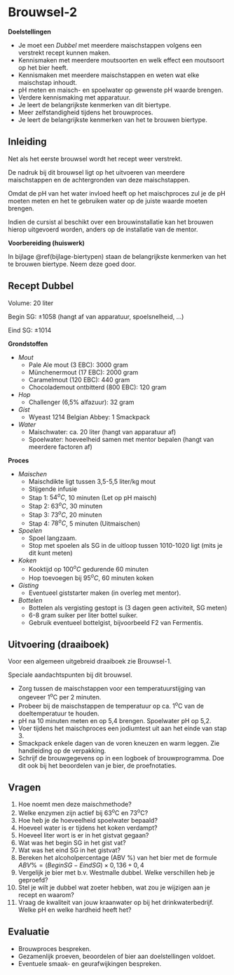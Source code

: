 # Brouwsel-2 {#brouwsel-2}

**Doelstellingen**

-  Je moet een *Dubbel* met meerdere maischstappen volgens een verstrekt recept kunnen maken.
-  Kennismaken met meerdere moutsoorten en welk effect een moutsoort op het bier heeft.
-  Kennismaken met meerdere maischstappen en weten wat elke maischstap inhoudt.
-  pH meten en maisch- en spoelwater op gewenste pH waarde brengen.
-  Verdere kennismaking met apparatuur.
-  Je leert de belangrijkste kenmerken van dit biertype.
-  Meer zelfstandigheid tijdens het brouwproces.
-  Je leert de belangrijkste kenmerken van het te brouwen biertype.

## Inleiding

Net als het eerste brouwsel wordt het recept weer verstrekt.

De nadruk bij dit brouwsel ligt op het uitvoeren van meerdere maischstappen en de achtergronden van deze maischstappen.

Omdat de pH van het water invloed heeft op het maischproces zul je de pH moeten meten en het te gebruiken water op de juiste waarde moeten brengen.

Indien de cursist al beschikt over een brouwinstallatie kan het brouwen hierop uitgevoerd worden, anders op de installatie van de mentor.

**Voorbereiding (huiswerk)**

In bijlage \@ref(bijlage-biertypen) staan de belangrijkste kenmerken van het te brouwen biertype. Neem deze goed door. \pagebreak

## Recept Dubbel

Volume: 20 liter

Begin SG: $\pm1058$ (hangt af van apparatuur, spoelsnelheid, ...)

Eind SG: $\pm1014$

**Grondstoffen**

-  *Mout*
   +  Pale Ale mout (3 EBC): 3000 gram
   +  Münchenermout (17 EBC): 2000 gram
   +  Caramelmout (120 EBC): 440 gram
   +  Chocolademout ontbitterd (800 EBC): 120 gram
-  *Hop*
   +  Challenger (6,5% alfazuur): 32 gram
-  *Gist*
   +  Wyeast 1214 Belgian Abbey: 1 Smackpack
-  *Water*
   +  Maischwater: ca. 20 liter (hangt van apparatuur af)
   +  Spoelwater: hoeveelheid samen met mentor bepalen (hangt van meerdere factoren af)

**Proces**

-  *Maischen*
   +  Maischdikte ligt tussen 3,5-5,5 liter/kg mout
   +  Stijgende infusie
   +  Stap 1: $54^oC$, 10 minuten (Let op pH maisch)
   +  Stap 2: $63^oC$, 30 minuten
   +  Stap 3: $73^oC$, 20 minuten
   +  Stap 4: $78^oC$, 5 minuten (Uitmaischen)
-  *Spoelen*
   +  Spoel langzaam.
   +  Stop met spoelen als SG in de uitloop tussen 1010-1020 ligt (mits je dit kunt meten)
-  *Koken*
   +  Kooktijd op $100^oC$ gedurende 60 minuten
   +  Hop toevoegen bij $95^oC$, 60 minuten koken
-  *Gisting*
   +  Eventueel giststarter maken (in overleg met mentor).
-  *Bottelen*
   +  Bottelen als vergisting gestopt is (3 dagen geen activiteit, SG meten)
   +  6-8 gram suiker per liter bottel suiker.
   +  Gebruik eventueel bottelgist, bijvoorbeeld F2 van Fermentis.


## Uitvoering (draaiboek)

Voor een algemeen uitgebreid draaiboek zie Brouwsel-1.

Speciale aandachtspunten bij dit brouwsel.

-  Zorg tussen de maischstappen voor een temperatuurstijging van ongeveer 1^o^C per 2 minuten.
-  Probeer bij de maischstappen de temperatuur op ca. 1^o^C van de doeltemperatuur te houden.
-  pH na 10 minuten meten en op 5,4 brengen. Spoelwater pH op 5,2.
-  Voer tijdens het maischproces een jodiumtest uit aan het einde van stap 3.
-  Smackpack enkele dagen van de voren kneuzen en warm leggen. Zie handleiding op de verpakking.
-  Schrijf de brouwgegevens op in een logboek of brouwprogramma. Doe dit ook bij het beoordelen van je bier, de proefnotaties.

## Vragen

1.  Hoe noemt men deze maischmethode?
1.  Welke enzymen zijn actief bij 63^o^C en 73^o^C?
1.	 Hoe heb je de hoeveelheid spoelwater bepaald?
1.  Hoeveel water is er tijdens het koken verdampt?
1.  Hoeveel liter wort is er in het gistvat gegaan?
1.  Wat was het begin SG in het gist vat?
1.  Wat was het eind SG in het gistvat?
1.  Bereken het alcoholpercentage (ABV %) van het bier met de formule $ABV\% = (Begin SG - Eind SG) \times 0,136 + 0,4$
1.  Vergelijk je bier met b.v. Westmalle dubbel. Welke verschillen heb je geproefd?
1.	 Stel je wilt je dubbel wat zoeter hebben, wat zou je wijzigen aan je recept en waarom?
1.  Vraag de kwaliteit van jouw kraanwater op bij het drinkwaterbedrijf. Welke pH en welke hardheid heeft het?

## Evaluatie

-  Brouwproces bespreken.
-  Gezamenlijk proeven, beoordelen of bier aan doelstellingen voldoet.
-  Eventuele smaak- en geurafwijkingen bespreken.
